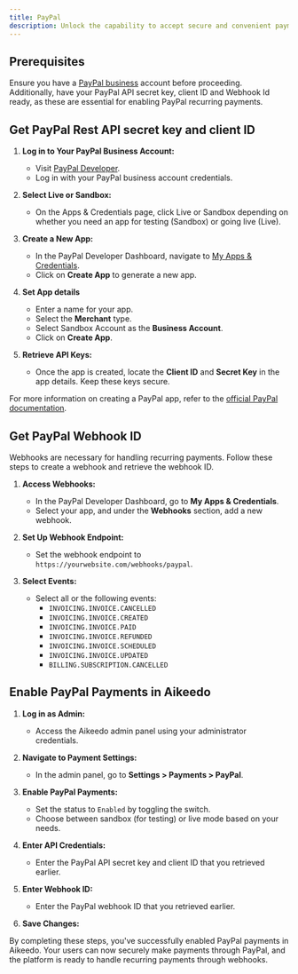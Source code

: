 ```yaml
---
title: PayPal
description: Unlock the capability to accept secure and convenient payments through PayPal by following these steps.
---
```


## Prerequisites

Ensure you have a [PayPal business](https://www.paypal.com/us/business) account before proceeding. Additionally, have your PayPal API secret key, client ID and Webhook Id ready, as these are essential for enabling PayPal recurring payments.

## Get PayPal Rest API secret key and client ID

1. **Log in to Your PayPal Business Account:**

   - Visit [PayPal Developer](https://developer.paypal.com/).
   - Log in with your PayPal business account credentials.

2. **Select Live or Sandbox:**

   - On the Apps & Credentials page, click Live or Sandbox depending on whether you need an app for testing (Sandbox) or going live (Live).

3. **Create a New App:**

   - In the PayPal Developer Dashboard, navigate to [My Apps & Credentials](https://developer.paypal.com/dashboard/applications/sandbox).
   - Click on **Create App** to generate a new app.

4. **Set App details**

   - Enter a name for your app.
   - Select the **Merchant** type.
   - Select Sandbox Account as the **Business Account**.
   - Click on **Create App**.

5. **Retrieve API Keys:**
   - Once the app is created, locate the **Client ID** and **Secret Key** in the app details. Keep these keys secure.

For more information on creating a PayPal app, refer to the [official PayPal documentation](https://www.paypal.com/us/cshelp/article/how-do-i-create-rest-api-credentials-ts1949).

## Get PayPal Webhook ID

Webhooks are necessary for handling recurring payments. Follow these steps to create a webhook and retrieve the webhook ID.

1. **Access Webhooks:**

   - In the PayPal Developer Dashboard, go to **My Apps & Credentials**.
   - Select your app, and under the **Webhooks** section, add a new webhook.

2. **Set Up Webhook Endpoint:**

   - Set the webhook endpoint to `https://yourwebsite.com/webhooks/paypal`.

3. **Select Events:**
   - Select all or the following events:
     - `INVOICING.INVOICE.CANCELLED`
     - `INVOICING.INVOICE.CREATED`
     - `INVOICING.INVOICE.PAID`
     - `INVOICING.INVOICE.REFUNDED`
     - `INVOICING.INVOICE.SCHEDULED`
     - `INVOICING.INVOICE.UPDATED`
     - `BILLING.SUBSCRIPTION.CANCELLED`

## Enable PayPal Payments in Aikeedo

1. **Log in as Admin:**

   - Access the Aikeedo admin panel using your administrator credentials.

2. **Navigate to Payment Settings:**

   - In the admin panel, go to **Settings > Payments > PayPal**.

3. **Enable PayPal Payments:**

   - Set the status to `Enabled` by toggling the switch.
   - Choose between sandbox (for testing) or live mode based on your needs.

4. **Enter API Credentials:**

   - Enter the PayPal API secret key and client ID that you retrieved earlier.

5. **Enter Webhook ID:**

   - Enter the PayPal webhook ID that you retrieved earlier.

6. **Save Changes:**

By completing these steps, you've successfully enabled PayPal payments in Aikeedo. Your users can now securely make payments through PayPal, and the platform is ready to handle recurring payments through webhooks.
